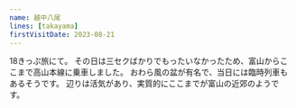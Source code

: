 ```yaml
---
name: 越中八尾
lines: [takayama]
firstVisitDate: 2023-08-21
---
```


18きっぷ旅にて。
その日は三セクばかりでもったいなかったため、富山からここまで高山本線に乗車しました。
おわら風の盆が有名で、当日には臨時列車もあるそうです。
辺りは活気があり、実質的にここまでが富山の近郊のようです。
